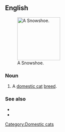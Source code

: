 {{also|snowshoe}}
==English==
[[File:SnowshoeCat.jpg|thumb|right|140px|A Snowshoe.]]
===Noun===
{{en-noun}}
# A [[domestic cat]] [[breed]].

===See also===
*{{pedia|Snowshoe (cat)}}
*{{commonslite|Category:Snowshoe (cat)}}

[[Category:Domestic cats]]